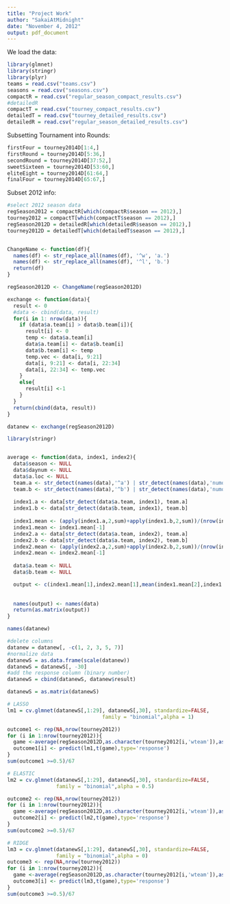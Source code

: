 ```yaml
---
title: "Project Work"
author: "SakaiAtMidnight"
date: "November 4, 2012"
output: pdf_document
---
```


We load the data:
```r
library(glmnet)
library(stringr)
library(plyr)
teams = read.csv("teams.csv")
seasons = read.csv("seasons.csv")
compactR = read.csv("regular_season_compact_results.csv")
#detailedR
compactT = read.csv("tourney_compact_results.csv")
detailedT = read.csv("tourney_detailed_results.csv")
detailedR = read.csv("regular_season_detailed_results.csv")
```

Subsetting Tournament into Rounds:
```r
firstFour = tourney2014D[1:4,]
firstRound = tourney2014D[5:36,]
secondRound = tourney2014D[37:52,]
sweetSixteen = tourney2014D[53:60,]
eliteEight = tourney2014D[61:64,]
finalFour = tourney2014D[65:67,]
```

Subset 2012 info:
```r
#select 2012 season data
regSeason2012 = compactR[which(compactR$season == 2012),]
tourney2012 = compactT[which(compactT$season == 2012),]
regSeason2012D = detailedR[which(detailedR$season == 2012),]
tourney2012D = detailedT[which(detailedT$season == 2012),]


ChangeName <- function(df){
  names(df) <- str_replace_all(names(df), '^w', 'a.')
  names(df) <- str_replace_all(names(df), '^l', 'b.')
  return(df)
}

regSeason2012D <- ChangeName(regSeason2012D)

exchange <- function(data){
  result <- 0
  #data <- cbind(data, result)
  for(i in 1: nrow(data)){
    if (data$a.team[i] > data$b.team[i]){
      result[i] <- 0
      temp <- data$a.team[i]
      data$a.team[i] <- data$b.team[i]
      data$b.team[i] <- temp
      temp.vec <- data[i, 9:21]
      data[i, 9:21] <- data[i, 22:34]
      data[i, 22:34] <- temp.vec
    }
    else{
      result[i] <-1
    }
  }
  return(cbind(data, result))
}

datanew <- exchange(regSeason2012D)

library(stringr)


average <- function(data, index1, index2){
  data$season <- NULL
  data$daynum <- NULL
  data$a.loc <- NULL
  team.a <- str_detect(names(data),'^a') | str_detect(names(data),'numot')
  team.b <- str_detect(names(data),'^b') | str_detect(names(data),'numot')
  
  index1.a <- data[str_detect(data$a.team, index1), team.a]
  index1.b <- data[str_detect(data$b.team, index1), team.b]
  
  index1.mean <- (apply(index1.a,2,sum)+apply(index1.b,2,sum))/(nrow(index1.a)+nrow(index1.b))
  index1.mean <- index1.mean[-1]
  index2.a <- data[str_detect(data$a.team, index2), team.a]
  index2.b <- data[str_detect(data$a.team, index2), team.b]
  index2.mean <- (apply(index2.a,2,sum)+apply(index2.b,2,sum))/(nrow(index2.a)+nrow(index2.b))
  index2.mean <- index2.mean[-1]
  
  data$a.team <- NULL
  data$b.team <- NULL

  output <- c(index1.mean[1],index2.mean[1],mean(index1.mean[2],index1.mean[2]), index1.mean[-(1:2)],index2.mean[-(1:2)])
  
  
  names(output) <- names(data)
  return(as.matrix(output))
}

names(datanew)

#delete columns
datanew = datanew[, -c(1, 2, 3, 5, 7)]
#normalize data 
datanewS = as.data.frame(scale(datanew))
datanewS = datanewS[, -30]
#add the response column (binary number)
datanewS = cbind(datanewS, datanew$result)

datanewS = as.matrix(datanewS)

# LASSO
lm1 = cv.glmnet(datanewS[,1:29], datanewS[,30], standardize=FALSE, 
                               family = "binomial",alpha = 1) 

outcome1 <- rep(NA,nrow(tourney2012))
for (i in 1:nrow(tourney2012)){
  game <-average(regSeason2012D,as.character(tourney2012[i,'wteam']),as.character(tourney2012[i,'lteam']))
  outcome1[i] <- predict(lm1,t(game),type='response')
}
sum(outcome1 >=0.5)/67

# ELASTIC
lm2 = cv.glmnet(datanewS[,1:29], datanewS[,30], standardize=FALSE, 
                family = "binomial",alpha = 0.5) 

outcome2 <- rep(NA,nrow(tourney2012))
for (i in 1:nrow(tourney2012)){
  game <-average(regSeason2012D,as.character(tourney2012[i,'wteam']),as.character(tourney2012[i,'lteam']))
  outcome2[i] <- predict(lm2,t(game),type='response')
}
sum(outcome2 >=0.5)/67

# RIDGE
lm3 = cv.glmnet(datanewS[,1:29], datanewS[,30], standardize=FALSE, 
                family = "binomial",alpha = 0) 
outcome3 <- rep(NA,nrow(tourney2012))
for (i in 1:nrow(tourney2012)){
  game <-average(regSeason2012D,as.character(tourney2012[i,'wteam']),as.character(tourney2012[i,'lteam']))
  outcome3[i] <- predict(lm3,t(game),type='response')
}
sum(outcome3 >=0.5)/67




```

